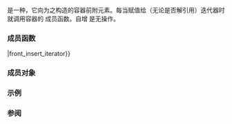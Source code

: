{{cpp/title|front_insert_iterator}}
{{cpp/iterator/front_insert_iterator/navbar}}
{{dcl begin}}
{{dcl header|iterator}}
{{dcl rev begin}}
{{dcl|until=c++17|1=
template&lt; class Container &gt;
class front_insert_iterator
    : public std::iterator&lt;std::output_iterator_tag, void, void, void, void&gt;
}}
{{dcl|since=c++17|1=
template&lt; class Container &gt;
class front_insert_iterator;
}}
{{dcl rev end}}
{{dcl end}}

{{tt|std::front_insert_iterator}} 是一种{{named req|OutputIterator|输出迭代器}}，它向为之构造的容器前附元素。每当赋值给（无论是否解引用）迭代器时就调用容器的 {{tt|push_front()}} 成员函数。自增 {{tt|std::front_insert_iterator}} 是无操作。

{{cpp/iterator/iterator/inherit|std::output_iterator_tag|void|void|void|void|ext=
{{dsc|{{tt|container_type}}|{{tt|Container}}}}
}}

===成员函数===
{{dsc begin}}
{{dsc inc|cpp/iterator/inserter/dsc constructor|front_insert_iterator}}
{{dsc inc|cpp/iterator/inserter/dsc operator{{=}}|front_insert_iterator}}
{{dsc inc|cpp/iterator/inserter/dsc operator*|front_insert_iterator}}
{{dsc inc|cpp/iterator/inserter/dsc operator_arith|front_insert_iterator}}
{{dsc end}}

===成员对象===
{{dsc begin}}
{{dsc hitem|成员名|定义}}
{{dsc|{{tt|container}} {{mark|受保护}}|{{tt|Container*}} 类型的指针}}
{{dsc end}}

===示例===
{{example
|code=
#include &lt;algorithm&gt;
#include &lt;deque&gt;
#include &lt;iostream&gt;
#include &lt;iterator&gt;
#include &lt;vector&gt;

namespace stb
{
    void println(auto, auto const&amp; d)
    {
        std::ranges::copy(d, std::ostream_iterator&lt;int&gt;(std::cout, " "));
        std::cout &lt;&lt; '\n';
    }
}

int main()
{
    std::vector&lt;int&gt; v{1, 2, 3, 4, 5};
    std::deque&lt;int&gt; d;

    std::copy(v.begin(), v.end(),
              std::front_insert_iterator&lt;std::deque&lt;int&gt;&gt;(d));
              // 或用 std::front_inserter(d)

    stb::println("{}", d);
}
|output=
5 4 3 2 1
}}

===参阅===
{{dsc begin}}
{{dsc inc|cpp/iterator/dsc front_inserter}}
{{dsc inc|cpp/iterator/dsc back_insert_iterator}}
{{dsc inc|cpp/iterator/dsc insert_iterator}}
{{dsc end}}

{{langlinks|de|en|es|fr|it|ja|pt|ru}}